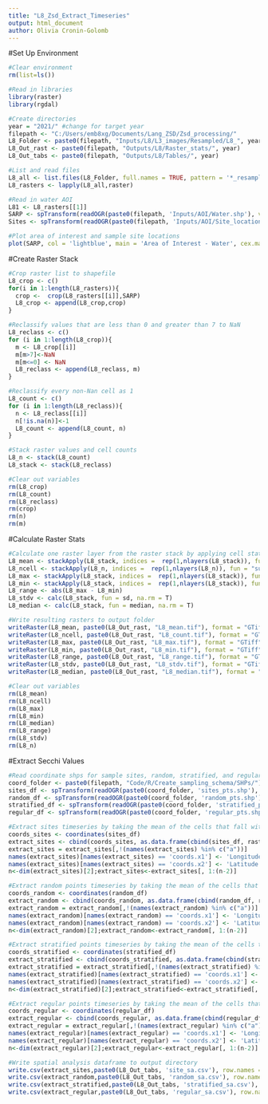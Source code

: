 ---
title: "L8_Zsd_Extract_Timeseries"
output: html_document
author: Olivia Cronin-Golomb
---
#Set Up Environment
```{r}
#Clear environment
rm(list=ls())

#Read in libraries
library(raster)
library(rgdal)

#Create directories
year = "2021/" #change for target year
filepath <- "C:/Users/emb8xg/Documents/Lang_ZSD/Zsd_processing/"
L8_Folder <- paste0(filepath, "Inputs/L8/L3_images/Resampled/L8_", year)
L8_Out_rast <- paste0(filepath, "Outputs/L8/Raster_stats/", year)
L8_Out_tabs <- paste0(filepath, "Outputs/L8/Tables/", year)

#List and read files
L8_all <- list.files(L8_Folder, full.names = TRUE, pattern = '*_resampled.tif')
L8_rasters <- lapply(L8_all,raster)

#Read in water AOI
L81 <- L8_rasters[[1]]
SARP <- spTransform(readOGR(paste0(filepath, 'Inputs/AOI/Water.shp'), verbose = F), crs(L81))
Sites <- spTransform(readOGR(paste0(filepath, 'Inputs/AOI/Site_locations.shp'), verbose = F), crs(L81))

#Plot area of interest and sample site locations
plot(SARP, col = 'lightblue', main = 'Area of Interest - Water', cex.main = 0.75, line = 0.25); plot(Sites, pch = 21, cex = 0.75, col = 'black', bg = 'red', add = T); legend(422000,4109000, legend = c("Sampling Site Locations"), col = 'black', pt.bg = 'red', pch = 21, cex = 0.4, pt.cex = 0.75)

```


#Create Raster Stack
```{r, include = F}
#Crop raster list to shapefile
L8_crop <- c()
for(i in 1:length(L8_rasters)){
  crop <-  crop(L8_rasters[[i]],SARP)
  L8_crop <- append(L8_crop,crop)
}

#Reclassify values that are less than 0 and greater than 7 to NaN
L8_reclass <- c()
for (i in 1:length(L8_crop)){
  m <- L8_crop[[i]]
  m[m>7]<-NaN
  m[m<=0] <- NaN
  L8_reclass <- append(L8_reclass, m)
}

#Reclassify every non-Nan cell as 1
L8_count <- c()
for (i in 1:length(L8_reclass)){
  n <- L8_reclass[[i]]
  n[!is.na(n)]<-1
  L8_count <- append(L8_count, n)
}

#Stack raster values and cell counts
L8_n <- stack(L8_count)
L8_stack <- stack(L8_reclass)

#Clear out variables 
rm(L8_crop)
rm(L8_count)
rm(L8_reclass)
rm(crop)
rm(n)
rm(m)

```

#Calculate Raster Stats
```{r, include = F}
#Calculate one raster layer from the raster stack by applying cell stats
L8_mean <- stackApply(L8_stack, indices =  rep(1,nlayers(L8_stack)), fun = "mean", na.rm = T)
L8_ncell <- stackApply(L8_n, indices =  rep(1,nlayers(L8_n)), fun = "sum", na.rm = T)
L8_max <- stackApply(L8_stack, indices =  rep(1,nlayers(L8_stack)), fun = "max", na.rm = T)
L8_min <- stackApply(L8_stack, indices =  rep(1,nlayers(L8_stack)), fun = "min", na.rm = T)
L8_range <- abs(L8_max - L8_min)
L8_stdv <- calc(L8_stack, fun = sd, na.rm = T)
L8_median <- calc(L8_stack, fun = median, na.rm = T)

#Write resulting rasters to output folder
writeRaster(L8_mean, paste0(L8_Out_rast, "L8_mean.tif"), format = "GTiff", overwrite = T)
writeRaster(L8_ncell, paste0(L8_Out_rast, "L8_count.tif"), format = "GTiff", overwrite = T)
writeRaster(L8_max, paste0(L8_Out_rast, "L8_max.tif"), format = "GTiff", overwrite = T)
writeRaster(L8_min, paste0(L8_Out_rast, "L8_min.tif"), format = "GTiff", overwrite = T)
writeRaster(L8_range, paste0(L8_Out_rast, "L8_range.tif"), format = "GTiff", overwrite = T)
writeRaster(L8_stdv, paste0(L8_Out_rast, "L8_stdv.tif"), format = "GTiff", overwrite = T)
writeRaster(L8_median, paste0(L8_Out_rast, "L8_median.tif"), format = "GTiff", overwrite = T)

#Clear out variables
rm(L8_mean)
rm(L8_ncell)
rm(L8_max)
rm(L8_min)
rm(L8_median)
rm(L8_range)
rm(L8_stdv)
rm(L8_n)

```


#Extract Secchi Values
```{r, include = F}
#Read coordinate shps for sample sites, random, stratified, and regular schema
coord_folder <- paste0(filepath, "Code/R/Create_sampling_schema/SHPs/")
sites_df <- spTransform(readOGR(paste0(coord_folder, 'sites_pts.shp'), verbose = F), crs(L81))
random_df <- spTransform(readOGR(paste0(coord_folder, 'random_pts.shp'), verbose = F), crs(L81))
stratified_df <- spTransform(readOGR(paste0(coord_folder, 'stratified_pts.shp'), verbose = F), crs(L81))
regular_df <- spTransform(readOGR(paste0(coord_folder, 'regular_pts.shp'), verbose = F), crs(L81))

#Extract sites timeseries by taking the mean of the cells that fall within a 30m buffer from the site
coords_sites <- coordinates(sites_df)
extract_sites <- cbind(coords_sites, as.data.frame(cbind(sites_df, raster::extract(L8_stack, sites_df, buffer = 30, fun = mean))))
extract_sites = extract_sites[,!(names(extract_sites) %in% c("a"))]
names(extract_sites)[names(extract_sites) == 'coords.x1'] <- 'Longitude'
names(extract_sites)[names(extract_sites) == 'coords.x2'] <- 'Latitude'
n<-dim(extract_sites)[2];extract_sites<-extract_sites[, 1:(n-2)]

#Extract random points timeseries by taking the mean of the cells that fall within a 30m buffer from the site
coords_random <- coordinates(random_df)
extract_random <- cbind(coords_random, as.data.frame(cbind(random_df, raster::extract(L8_stack, random_df, buffer = 30, fun = mean))))
extract_random = extract_random[,!(names(extract_random) %in% c("a"))]
names(extract_random)[names(extract_random) == 'coords.x1'] <- 'Longitude'
names(extract_random)[names(extract_random) == 'coords.x2'] <- 'Latitude'
n<-dim(extract_random)[2];extract_random<-extract_random[, 1:(n-2)]

#Extract stratified points timeseries by taking the mean of the cells that fall within a 30m buffer from the site
coords_stratified <- coordinates(stratified_df)
extract_stratified <- cbind(coords_stratified, as.data.frame(cbind(stratified_df, raster::extract(L8_stack, stratified_df, buffer = 30, fun = mean))))
extract_stratified = extract_stratified[,!(names(extract_stratified) %in% c("a"))]
names(extract_stratified)[names(extract_stratified) == 'coords.x1'] <- 'Longitude'
names(extract_stratified)[names(extract_stratified) == 'coords.x2'] <- 'Latitude'
n<-dim(extract_stratified)[2];extract_stratified<-extract_stratified[, 1:(n-2)]

#Extract regular points timeseries by taking the mean of the cells that fall within a 30m buffer from the site
coords_regular <- coordinates(regular_df)
extract_regular <- cbind(coords_regular, as.data.frame(cbind(regular_df, raster::extract(L8_stack, regular_df, buffer = 30, fun = mean))))
extract_regular = extract_regular[,!(names(extract_regular) %in% c("a"))]
names(extract_regular)[names(extract_regular) == 'coords.x1'] <- 'Longitude'
names(extract_regular)[names(extract_regular) == 'coords.x2'] <- 'Latitude'
n<-dim(extract_regular)[2];extract_regular<-extract_regular[, 1:(n-2)]

#Write spatial analysis dataframe to output directory
write.csv(extract_sites,paste0(L8_Out_tabs, 'site_sa.csv'), row.names = F)
write.csv(extract_random,paste0(L8_Out_tabs, 'random_sa.csv'), row.names = F)
write.csv(extract_stratified,paste0(L8_Out_tabs, 'stratified_sa.csv'), row.names = F)
write.csv(extract_regular,paste0(L8_Out_tabs, 'regular_sa.csv'), row.names = F)

```